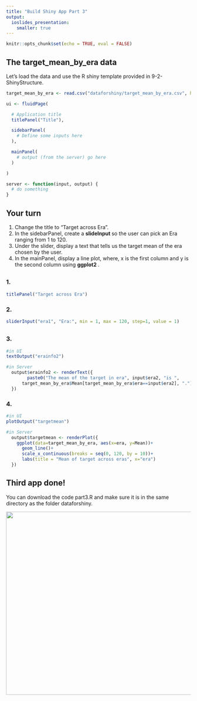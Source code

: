 ---
title: "Build Shiny App Part 3"
output:
  ioslides_presentation:
    smaller: true
---

```{r setup, include=FALSE}
knitr::opts_chunk$set(echo = TRUE, eval = FALSE)
```

## The target_mean_by_era data

Let's load the data and use the R shiny template provided in 9-2-ShinyStructure.

```{r}
target_mean_by_era <- read.csv("dataforshiny/target_mean_by_era.csv", header=T)

ui <- fluidPage(

  # Application title
  titlePanel("Title"),

  sidebarPanel(
    # Define some inputs here
  ),

  mainPanel(
    # output (from the server) go here
  )

)

server <- function(input, output) {
  # do something
}
```


## Your turn

1. Change the title to "Target across Era".
2. In the sidebarPanel, create a <b> slideInput </b> so the user can pick an Era ranging from 1 to 120.
3. Under the slider, display a text that tells us the target mean of the era chosen by the user.
4. In the mainPanel, display a line plot, where, x is the first column and y is the second column using <b> ggplot2 </b>.


##

### 1.
```{r}
titlePanel("Target across Era")
```

### 2.

```{r}
sliderInput("era1", "Era:", min = 1, max = 120, step=1, value = 1)
```

##

### 3.
```{r}
#in UI
textOutput("erainfo2")

#in Server
  output$erainfo2 <- renderText({
        paste0("The mean of the target in era", input$era2, "is ",
      target_mean_by_era$Mean[target_mean_by_era$era==input$era2], ".")
  })
```

### 4.
```{r}
#in UI
plotOutput("targetmean")

#in Server
  output$targetmean <- renderPlot({
    ggplot(data=target_mean_by_era, aes(x=era, y=Mean))+
      geom_line()+
      scale_x_continuous(breaks = seq(0, 120, by = 10))+
      labs(title = "Mean of target across eras", x="era")
  })
```


## Third app done!
You can download the code part3.R and make sure it is in the same directory as the folder dataforshiny. 

<center><img src="images/part3.PNG" width=600px height=500px></center>

